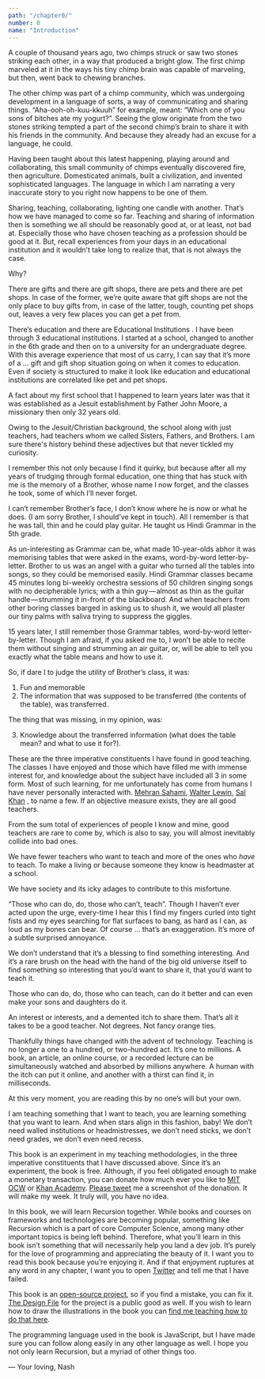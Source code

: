 ```yaml
---
path: "/chapter0/"
number: 0
name: "Introduction"
---
```


A couple of thousand years ago, two chimps struck or saw two stones striking each other, in a way that produced a bright glow. The first chimp marveled at it in the ways his tiny chimp brain was capable of marveling, but then, went back to chewing branches.

The other chimp was part of a chimp community, which was undergoing development in a language of sorts, a way of communicating and sharing things. “Aha-ooh-oh-kuu-kkuuh” for example, meant: “Which one of you sons of bitches ate my yogurt?”. Seeing the glow originate from the two stones striking tempted a part of the second chimp’s brain to share it with his friends in the community. And because they already had an excuse for a language, he could.

Having been taught about this latest happening, playing around and collaborating, this small community of chimps eventually discovered fire, then agriculture. Domesticated animals, built a civilization, and invented sophisticated languages. The language in which I am narrating a very inaccurate story to you right now happens to be one of them.

Sharing, teaching, collaborating, lighting one candle with another. That’s how we have managed to come so far. Teaching and sharing of information then is something we all should be reasonably good at, or at least, not bad at. Especially those who have chosen teaching as a profession should be good at it. But, recall experiences from your days in an educational institution and it wouldn’t take long to realize that, that is not always the case.

Why?

There are gifts and there are gift shops, there are pets and there are pet shops. In case of the former, we’re quite aware that gift shops are not the only place to buy gifts from, in case of the latter, tough, counting pet shops out, leaves a very few places you can get a pet from.

There’s education and there are Educational Institutions . I have been through 3 educational institutions. I started at a school, changed to another in the 6th grade and then on to a university for an undergraduate degree. With this average experience that most of us carry, I can say that it’s more of a … gift and gift shop situation going on when it comes to education. Even if society is structured to make it look like education and educational institutions are correlated like pet and pet shops.

A fact about my first school that I happened to learn years later was that it was established as a Jesuit establishment by Father John Moore, a missionary then only 32 years old.

Owing to the Jesuit/Christian background, the school along with just teachers, had teachers whom we called Sisters, Fathers, and Brothers. I am sure there's history behind these adjectives but that never tickled my curiosity.

I remember this not only because I find it quirky, but because after all my years of trudging through formal education, one thing that has stuck with me is the memory of a Brother, whose name I now forget, and the classes he took, some of which I’ll never forget.

I can’t remember Brother’s face, I don’t know where he is now or what he does. (I am sorry Brother, I should’ve kept in touch). All I remember is that he was tall, thin and he could play guitar. He taught us Hindi Grammar in the 5th grade.

As un-interesting as Grammar can be, what made 10-year-olds abhor it was memorising tables that were asked in the exams, word-by-word letter-by-letter. Brother to us was an angel with a guitar who turned all the tables into songs, so they could be memorised easily. Hindi Grammar classes became 45 minutes long bi-weekly orchestra sessions of 50 children singing songs with no decipherable lyrics; with a thin guy — almost as thin as the guitar handle — strumming it in-front of the blackboard. And when teachers from other boring classes barged in asking us to shush it, we would all plaster our tiny palms with saliva trying to suppress the giggles.

15 years later, I still remember those Grammar tables, word-by-word letter-by-letter. Though I am afraid, if you asked me to, I won’t be able to recite them without singing and strumming an air guitar, or, will be able to tell you exactly what the table means and how to use it.

So, if dare I to judge the utility of Brother’s class, it was:

1. Fun and memorable
2. The information that was supposed to be transferred (the contents of the table), was transferred .

The thing that was missing, in my opinion, was:

3. Knowledge about the transferred information (what does the table mean? and what to use it for?).

These are the three imperative constituents I have found in good teaching. The classes I have enjoyed and those which have filled me with immense interest for, and knowledge about the subject have included all 3 in some form. Most of such learning, for me unfortunately has come from humans I have never personally interacted with. [Mehran Sahami](https://www.youtube.com/watch?v=KkMDCCdjyW8), [Walter Lewin](https://www.youtube.com/playlist?list=PLyQSN7X0ro2314mKyUiOILaOC2hk6Pc3j), [Sal Khan](http://khanacademy.com/) , to name a few. If an objective measure exists, they are all good teachers.

From the sum total of experiences of people I know and mine, good teachers are rare to come by, which is also to say, you will almost inevitably collide into bad ones.

We have fewer teachers who want to teach and more of the ones who _have_ to teach. To make a living or because someone they know is headmaster at a school.

We have society and its icky adages to contribute to this misfortune.

“Those who can do, do, those who can’t, teach”.
Though I haven’t ever acted upon the urge, every-time I hear this I find my fingers curled into tight fists and my eyes searching for flat surfaces to bang, as hard as I can, as loud as my bones can bear. Of course … that’s an exaggeration. It’s more of a subtle surprised annoyance.

We don’t understand that it’s a blessing to find something interesting. And it’s a rare brush on the head with the hand of the big old universe itself to find something so interesting that you’d want to share it, that you’d want to teach it.

Those who can do, do, those who can teach, can do it better and can even make your sons and daughters do it.

An interest or interests, and a demented itch to share them. That’s all it takes to be a good teacher. Not degrees. Not fancy orange ties.

Thankfully things have changed with the advent of technology. Teaching is no longer a one to a hundred, or two-hundred act. It’s one to millions. A book, an article, an online course, or a recorded lecture can be simultaneously watched and absorbed by millions anywhere. A human with the itch can put it online, and another with a thirst can find it, in milliseconds.

At this very moment, you are reading this by no one’s will but your own.

I am teaching something that I want to teach, you are learning something that you want to learn. And when stars align in this fashion, baby! We don’t need walled institutions or headmistresses, we don’t need sticks, we don’t need grades, we don’t even need recess.

This book is an experiment in my teaching methodologies, in the three imperative constituents that I have discussed above. Since it’s an experiment, the book is free. Although, if you feel obligated enough to make a monetary transaction, you can donate how much ever you like to [MIT OCW](https://giving.mit.edu/form/#/) or [Khan Academy](https://www.khanacademy.org/donate). [Please tweet](https://twitter.com/NashVail) me a screenshot of the donation. It will make my week. It truly will, you have no idea.

In this book, we will learn Recursion together. While books and courses on frameworks and technologies are becoming popular, something like Recursion which is a part of core Computer Science, among many other important topics is being left behind. Therefore, what you’ll learn in this book isn’t something that will necessarily help you land a dev job. It’s purely for the love of programming and appreciating the beauty of it. I want you to read this book because you’re enjoying it. And if that enjoyment ruptures at any word in any chapter, I want you to open [Twitter](https://twitter.com/NashVail) and tell me that I have failed.

This book is an [open-source project](https://github.com/nashvail/loving-recursion), so if you find a mistake, you can fix it. [The Design File](https://www.figma.com/community/file/995653062242637146/Loving-Recursion-Book) for the project is a public good as well. If you wish to learn how to draw the illustrations in the book you can [find me teaching how to do that here](https://skl.sh/3dI0843).

The programming language used in the book is JavaScript, but I have made sure you can follow along easily in any other language as well. I hope you not only learn Recursion, but a myriad of other things too.

— Your loving, Nash
